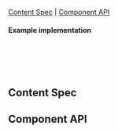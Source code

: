 
<Meta of={CheckboxStories} />

<Title>Checkbox</Title>

[Content Spec](#ContentSpec) | [Component API](#ComponentAPI)

<Canvas of={CheckboxStories.Checkbox} sourceState="none"/>

#### Example implementation
```jsx
<Checkbox
  checked
  onChange={(e) => {}}
>
```

## Content Spec <a id="ContentSpec" />
<Figma showLink height="100%" url="https://www.figma.com/file/9FDwjR8lYvincseDkKypC4/Component-Documentations?type=design&node-id=770-69896&mode=dev" />

## Component API <a id="ComponentAPI" />

<ArgsTable />


